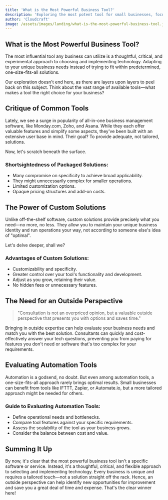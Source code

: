 ```yaml
---
title: 'What is the Most Powerful Business Tool?'
description: 'Exploring the most potent tool for small businesses, focusing on the balance between custom-made and ready-made solutions.'
author: 'Cloudcraft'
image: /assets/images/landing/what-is-the-most-powerful-business-tool.jpg
---
```


## What is the Most Powerful Business Tool?

The most influential tool any business can utilize is a thoughtful, critical, and experimental approach to choosing and implementing technology. Adapting to your unique business needs instead of trying to fit within predetermined, one-size-fits-all solutions.

Our exploration doesn't end here, as there are layers upon layers to peel back on this subject. Think about the vast range of available tools—what makes a tool the right choice for your business? 

<ServicesBlurb />

## Critique of Common Tools

Lately, we see a surge in popularity of all-in-one business management software, like Monday.com, Zoho, and Asana. While they each offer valuable features and simplify some aspects, they've been built with an extensive user base in mind. Their goal? To provide adequate, not tailored, solutions.

Now, let's scratch beneath the surface.

### Shortsightedness of Packaged Solutions:

 * Many compromise on specificity to achieve broad applicability.
 * They might unnecessarily complex for smaller operations.
 * Limited customization options.
 * Opaque pricing structures and add-on costs.

## The Power of Custom Solutions

Unlike off-the-shelf software, custom solutions provide precisely what you need—no more, no less. They allow you to maintain your unique business identity and run operations your way, not according to someone else's idea of "optimal".

Let's delve deeper, shall we?

### Advantages of Custom Solutions:

 * Customizability and specificity.
 * Greater control over your tool's functionality and development.
 * Adjust as you grow, retaining their value.
 * No hidden fees or unnecessary features.

<GetStartedBlurb />

## The Need for an Outside Perspective

<blockquote> "Consultation is not an overpriced opinion, but a valuable outside perspective that presents you with options and saves time."</blockquote>

Bringing in outside expertise can help evaluate your business needs and match you with the best solution. Consultants can quickly and cost-effectively answer your tech questions, preventing you from paying for features you don't need or software that's too complex for your requirements.

## Evaluating Automation Tools

Automation is a godsend, no doubt. But even among automation tools, a one-size-fits-all approach rarely brings optimal results. Small businesses can benefit from tools like IFTTT, Zapier, or Automate.io, but a more tailored approach might be needed for others.

### Guide to Evaluating Automation Tools:

 * Define operational needs and bottlenecks.
 * Compare tool features against your specific requirements.
 * Assess the scalability of the tool as your business grows.
 * Consider the balance between cost and value.

## Summing It Up

By now, it's clear that the most powerful business tool isn't a specific software or service. Instead, it's a thoughtful, critical, and flexible approach to selecting and implementing technology. Every business is unique and requires a tailored touch—not a solution straight off the rack. Hence, an outside perspective can help identify new opportunities for improvement and save you a great deal of time and expense. That's the clear winner here! 
